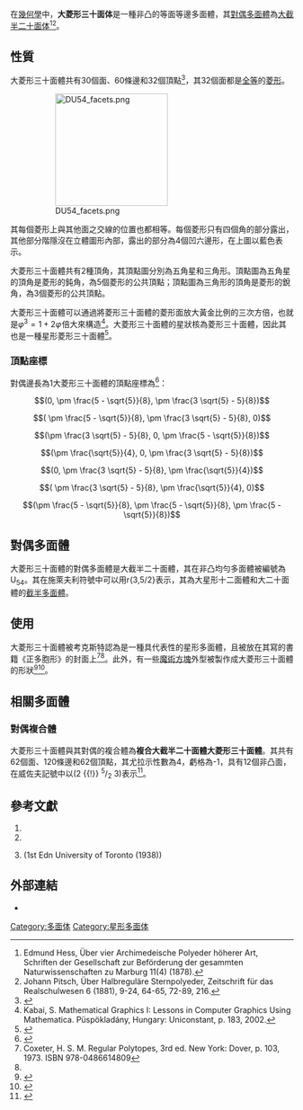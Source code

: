 {{Polyhedronbox
| name = 大菱形三十面體
| polyhedron = 大菱形三十面體
| imagename = DU54_great_rhombic_triacontahedron.png
| rotating = DU54_great_rhombic_triacontahedron.png
| rinfo = 大菱形三十面體
| Type = 星形多面體
| Coxeter_diagram = {{CDD|node_f1|3|node_fh|5|rat|d2|node_f1}}
| Face = 30
| Edge = 60
| Vertice = 32
| Genu = 0
| Face_type = 菱形<br/>[[File:DU54_facets.png|80px]]
| Vertice_type = 
| Vertice_configuration = 兩種頂點<br/>{{nowrap|10個菱形的公共頂點}}<br/>{{nowrap|6個菱形的公共頂點}}
| Schläfli = 
| Wythoff = 
| Face_configuration = 
| Conway = 
| Symmetry_group = I<sub>h</sub>, [5,3], *532
| Index_references = DU<sub>54</sub>
| Rotation_group = 
| Dihedral_angle = 72度<ref name="dmccooeypage">{{Cite web|url=http://dmccooey.com/polyhedra/GreatRhombicTriacontahedron.html|title=Self-Intersecting Quasi-Regular Duals : Great Rhombic Triacontahedron|publisher=dmccooey.com|accessdate=2016-08-31|archive-date=2016-07-31|archive-url=https://web.archive.org/web/20160731174018/http://dmccooey.com/polyhedra/GreatRhombicTriacontahedron.html|dead-url=no}}</ref>
| Properties = 等面、等邊、非凸
| dual_image = Great_icosidodecahedron.png
}}
在[[幾何學|幾何學]]中，'''大菱形三十面体'''是一種非凸的等面等邊多面體，其[[對偶多面體|對偶多面體]]為[[大截半二十面体|大截半二十面体]]<ref>Edmund Hess, Über vier Archimedeische Polyeder höherer Art,
Schriften der Gesellschaft zur Beförderung der gesammten
Naturwissenschaften zu Marburg 11(4) (1878).</ref><ref>Johann Pitsch, Über Halbreguläre Sternpolyeder, Zeitschrift
für das Realschulwesen 6 (1881), 9-24, 64-65, 72-89, 216.</ref>。

== 性質 ==
大菱形三十面體共有30個面、60條邊和32個頂點<ref>{{Cite web|url=http://bulatov.org/polyhedra/dual/ud59.html|title=great rhombic triacontahedron|publisher=bulatov.org|accessdate=2016-08-31|archive-date=2016-03-04|archive-url=https://web.archive.org/web/20160304110059/http://bulatov.org/polyhedra/dual/ud59.html|dead-url=no}}</ref>，其32個面都是[[全等|全等]]的[[菱形|菱形]]。
:[[File:DU54_facets.png|200px]]
其每個菱形上與其他面之交線的位置也都相等。每個菱形只有四個角的部分露出，其他部分階隱沒在立體圖形內部，露出的部分為4個凹六邊形，在上圖以藍色表示。

大菱形三十面體共有2種頂角，其頂點圖分別為五角星和三角形。頂點圖為五角星的頂角是菱形的鈍角，為5個菱形的公共頂點；頂點圖為三角形的頂角是菱形的銳角，為3個菱形的公共頂點。

大菱形三十面體可以通過將菱形三十面體的菱形面放大黃金比例的三次方倍，也就是<math>\varphi^3=1+2\varphi\!</math>倍大來構造<ref>Kabai, S. Mathematical Graphics I: Lessons in Computer Graphics Using Mathematica. Püspökladány, Hungary: Uniconstant, p. 183, 2002.</ref>。大菱形三十面體的星狀核為菱形三十面體，因此其也是一種星形菱形三十面體<ref name="mathworld">{{mathworld | urlname = GreatIcosidodecahedron| title = Great rhombic triacontahedron}}</ref>。

=== 頂點座標 ===
對偶邊長為1大菱形三十面體的頂點座標為<ref name="dmccooeydata">{{Cite web|url=http://dmccooey.com/polyhedra/GreatRhombicTriacontahedron.txt|title=Data of Great Rhombic Triacontahedron|publisher=dmccooey.com|accessdate=2016-08-31|archive-date=2016-09-14|archive-url=https://web.archive.org/web/20160914033904/http://dmccooey.com/polyhedra/GreatRhombicTriacontahedron.txt|dead-url=no}}</ref>：
:<math>(0,  \pm \frac{5 - \sqrt{5}}{8}, \pm \frac{3 \sqrt{5} - 5}{8})</math>
:<math>( \pm \frac{5 - \sqrt{5}}{8}, \pm \frac{3 \sqrt{5} - 5}{8}, 0)</math>
:<math>(\pm \frac{3 \sqrt{5} - 5}{8}, 0, \pm \frac{5 - \sqrt{5}}{8})</math>
:<math>(\pm \frac{\sqrt{5}}{4}, 0, \pm \frac{3 \sqrt{5} - 5}{8})</math>
:<math>(0, \pm \frac{3 \sqrt{5} - 5}{8}, \pm \frac{\sqrt{5}}{4})</math>
:<math>( \pm \frac{3 \sqrt{5} - 5}{8},  \pm \frac{\sqrt{5}}{4}, 0)</math>
:<math>(\pm \frac{5 - \sqrt{5}}{8}, \pm \frac{5 - \sqrt{5}}{8}, \pm \frac{5 - \sqrt{5}}{8})</math>

== 對偶多面體 ==
{{main|大截半二十面體}}
大菱形三十面體的對偶多面體是大截半二十面體，其在非凸均勻多面體被編號為U<sub>54</sub>。其在施萊夫利符號中可以用r{3,5/2}表示，其為大星形十二面體和大二十面體的[[截半_(幾何)|截半多面體]]。

== 使用 ==
大菱形三十面體被考克斯特認為是一種具代表性的星形多面體，且被放在其寫的書籍《正多胞形》的封面上<ref>Coxeter, H. S. M. Regular Polytopes, 3rd ed. New York: Dover, p. 103, 1973. ISBN 978-0486614809</ref><ref name="mathworld"/>。此外，有一些[[魔術方塊|魔術方塊]]外型被製作成大菱形三十面體的形狀<ref>{{Cite web|url=http://www.twistypuzzles.com/cgi-bin/puzzle.cgi?pkey=4322|title=Great Rhombic Triacontahedron 3x3x3|publisher=twisty puzzles|accessdate=2016-08-31|archive-date=2016-09-24|archive-url=https://web.archive.org/web/20160924204109/http://www.twistypuzzles.com/cgi-bin/puzzle.cgi?pkey=4322|dead-url=no}}</ref><ref>{{Cite web|url=http://www.twistypuzzles.com/cgi-bin/puzzle.cgi?pkey=3427|title=Rubik's Great Rhombic Triacontahedron|publisher=twisty puzzles|accessdate=2016-08-31|archive-date=2016-09-24|archive-url=https://web.archive.org/web/20160924203939/http://www.twistypuzzles.com/cgi-bin/puzzle.cgi?pkey=3427|dead-url=no}}</ref>。

== 相關多面體 ==

=== 對偶複合體 ===
大菱形三十面體與其對偶的複合體為'''複合大截半二十面體大菱形三十面體'''。其共有62個面、120條邊和62個頂點，其尤拉示性數為4，虧格為-1，具有12個非凸面，在威佐夫記號中以(2 {{!}} <sup>5</sup>/<sub>2</sub> 3)表示<ref>{{Cite web|url=http://bulatov.org/polyhedra/uniform_compounds/uc59.html|title=compound of great icosidodecahedron and great rhombic triacontahedron|publisher=bulatov.org|accessdate=2016-08-31|archive-date=2015-09-06|archive-url=https://web.archive.org/web/20150906151137/http://bulatov.org/polyhedra/uniform_compounds/uc59.html|dead-url=no}}</ref>。

== 參考文獻 ==
{{refbegin|2}}
# {{cite book | first=Magnus | last=Wenninger | title=Polyhedron Models | publisher=Cambridge University Press | year=1974 | isbn=0-521-09859-9 }}
# {{cite book | first=Magnus | last=Wenninger | title=Dual Models | publisher=Cambridge University Press | year=1983 | isbn=0-521-54325-8 }}
#{{Cite book | last1=Coxeter | first1=Harold Scott MacDonald | last2=Du Val | first2=P. | last3=Flather | first3=H. T. | last4=Petrie | first4=J. F. | title=The fifty-nine icosahedra | publisher=Tarquin | edition=3rd | isbn=978-1-899618-32-3 | id={{MathSciNet | id = 676126}} | year=1999 | postscript=<!--None-->}} (1st Edn University of Toronto (1938))
{{reflist}}
{{refend}}

== 外部連結 ==
*{{mathworld | urlname = GreatRhombicTriacontahedron| title = 大菱形三十面體}}


[[Category:多面体|Category:多面体]]
[[Category:星形多面体|Category:星形多面体]]